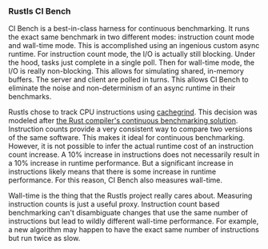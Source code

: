 ### Rustls CI Bench
CI Bench is a best-in-class harness for continuous benchmarking.
It runs the exact same benchmark in two different modes: instruction count mode and wall-time mode.
This is accomplished using an ingenious custom async runtime.
For instruction count mode, the I/O is actually still blocking.
Under the hood, tasks just complete in a single poll.
Then for wall-time mode, the I/O is really non-blocking.
This allows for simulating shared, in-memory buffers.
The server and client are polled in turns.
This allows CI Bench to eliminate the noise and non-determinism of an async runtime in their benchmarks.

Rustls chose to track CPU instructions using [cachegrind][cachegrind].
This decision was modeled after [the Rust compiler's continuous benchmarking solution][rustc perf].
Instruction counts provide a very consistent way to compare two versions of the same software.
This makes it ideal for continuous benchmarking.
However, it is not possible to infer the actual runtime cost of an instruction count increase.
A 10% increase in instructions does not necessarily result in a 10% increase in runtime performance.
But a significant increase in instructions likely means that there is some increase in runtime performance.
For this reason, CI Bench also measures wall-time.

Wall-time is the thing that the Rustls project really cares about.
Measuring instruction counts is just a useful proxy.
Instruction count based benchmarking can't disambiguate changes that use the same number of instructions
but lead to wildly different wall-time performance.
For example, a new algorithm may happen to have the exact same number of instructions but run twice as slow.

[cachegrind]: https://valgrind.org/docs/manual/cg-manual.html
[rustc perf]: https://github.com/rust-lang/rustc-perf